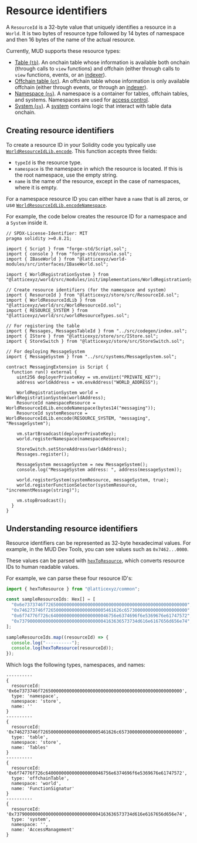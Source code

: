 
# Resource identifiers

A `ResourceId` is a 32-byte value that uniquely identifies a resource in a `World`.
It is two bytes of resource type followed by 14 bytes of namespace and then 16 bytes of the name of the actual resource.

Currently, MUD supports these resource types:

- [Table (`tb`)](https://github.com/latticexyz/mud/blob/main/packages/store/src/storeResourceTypes.sol#L12).
  An onchain table whose information is available both onchain (through calls to `view` functions) and offchain (either through calls to `view` functions, events, or an [indexer](/services/indexer)).
- [Offchain table (`ot`)](https://github.com/latticexyz/mud/blob/main/packages/store/src/storeResourceTypes.sol#L15).
  An offchain table whose information is only available offchain (either through events, or through an [indexer](/services/indexer)).
- [Namespace (`ns`)](https://github.com/latticexyz/mud/blob/main/packages/world/src/worldResourceTypes.sol#L13).
  A namespace is a container for tables, offchain tables, and systems.
  Namespaces are used for [access control](/world/namespaces-access-control).
- [System (`sy`)](https://github.com/latticexyz/mud/blob/main/packages/world/src/worldResourceTypes.sol#L17).
  A [system](/world/systems) contains logic that interact with table data onchain.

## Creating resource identifiers

To create a resource ID in your Solidity code you typically use [`WorldResourceIdLib.encode`](https://github.com/latticexyz/mud/blob/main/packages/world/src/WorldResourceId.sol#L22-L34).
This function accepts three fields:

- `typeId` is the resource type.
- `namespace` is the namespace in which the resource is located.
  If this is the root namespace, use the empty string.
- `name` is the name of the resource, except in the case of namespaces, where it is empty.

For a namespace resource ID you can either have a `name` that is all zeros, or use [`WorldResourceIdLib.encodeNamespace`](https://github.com/latticexyz/mud/blob/main/packages/world/src/WorldResourceId.sol#L36-L43).

For example, the code below creates the resource ID for a namespace and a `System` inside it.

<CollapseCode>

```solidity filename="MessagingExtension.s.sol" copy showLineNumbers {29-30}
// SPDX-License-Identifier: MIT
pragma solidity >=0.8.21;

import { Script } from "forge-std/Script.sol";
import { console } from "forge-std/console.sol";
import { IBaseWorld } from "@latticexyz/world-modules/src/interfaces/IBaseWorld.sol";

import { WorldRegistrationSystem } from "@latticexyz/world/src/modules/init/implementations/WorldRegistrationSystem.sol";

// Create resource identifiers (for the namespace and system)
import { ResourceId } from "@latticexyz/store/src/ResourceId.sol";
import { WorldResourceIdLib } from "@latticexyz/world/src/WorldResourceId.sol";
import { RESOURCE_SYSTEM } from "@latticexyz/world/src/worldResourceTypes.sol";

// For registering the table
import { Messages, MessagesTableId } from "../src/codegen/index.sol";
import { IStore } from "@latticexyz/store/src/IStore.sol";
import { StoreSwitch } from "@latticexyz/store/src/StoreSwitch.sol";

// For deploying MessageSystem
import { MessageSystem } from "../src/systems/MessageSystem.sol";

contract MessagingExtension is Script {
  function run() external {
    uint256 deployerPrivateKey = vm.envUint("PRIVATE_KEY");
    address worldAddress = vm.envAddress("WORLD_ADDRESS");

    WorldRegistrationSystem world = WorldRegistrationSystem(worldAddress);
    ResourceId namespaceResource = WorldResourceIdLib.encodeNamespace(bytes14("messaging"));
    ResourceId systemResource = WorldResourceIdLib.encode(RESOURCE_SYSTEM, "messaging", "MessageSystem");

    vm.startBroadcast(deployerPrivateKey);
    world.registerNamespace(namespaceResource);

    StoreSwitch.setStoreAddress(worldAddress);
    Messages.register();

    MessageSystem messageSystem = new MessageSystem();
    console.log("MessageSystem address: ", address(messageSystem));

    world.registerSystem(systemResource, messageSystem, true);
    world.registerFunctionSelector(systemResource, "incrementMessage(string)");

    vm.stopBroadcast();
  }
}
```

</CollapseCode>


## Understanding resource identifiers

Resource identifiers can be represented as 32-byte hexadecimal values.
For example, in the MUD Dev Tools, you can see values such as `0x7462...0000`.

These values can be parsed with [`hexToResource`](https://github.com/latticexyz/mud/blob/main/packages/common/src/hexToResource.ts), which converts resource IDs to human readable values.

For example, we can parse these four resource ID's:

```ts
import { hexToResource } from "@latticexyz/common";

const sampleResourceIds: Hex[] = [
  "0x6e7373746f726500000000000000000000000000000000000000000000000000", // namespace
  "0x746273746f72650000000000000000005461626c657300000000000000000000", // table
  "0x6f74776f726c6400000000000000000046756e6374696f6e5369676e61747572", // offchain table
  "0x737900000000000000000000000000004163636573734d616e6167656d656e74", // system
];

sampleResourceIds.map((resourceId) => {
  console.log("----------");
  console.log(hexToResource(resourceId));
});
```

Which logs the following types, namespaces, and names:

```console
----------
{
  resourceId: '0x6e7373746f726500000000000000000000000000000000000000000000000000',
  type: 'namespace',
  namespace: 'store',
  name: ''
}
----------
{
  resourceId: '0x746273746f72650000000000000000005461626c657300000000000000000000',
  type: 'table',
  namespace: 'store',
  name: 'Tables'
}
----------
{
  resourceId: '0x6f74776f726c6400000000000000000046756e6374696f6e5369676e61747572',
  type: 'offchainTable',
  namespace: 'world',
  name: 'FunctionSignatur'
}
----------
{
  resourceId: '0x737900000000000000000000000000004163636573734d616e6167656d656e74',
  type: 'system',
  namespace: '',
  name: 'AccessManagement'
}
```
